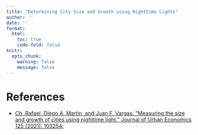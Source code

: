 ```yaml
---
title: "Determining City Size and Growth using Nighttime Lights"
author: ''
date: ''
format:
  html:
    toc: true
    code-fold: false
knitr:
  opts_chunk:
    warning: false
    message: false
---
```


# References

* [Ch, Rafael, Diego A. Martin, and Juan F. Vargas. "Measuring the size and growth of cities using nighttime light." Journal of Urban Economics 125 (2021): 103254.](https://www.sciencedirect.com/science/article/pii/S0094119020300255?casa_token=giskWQHsXmQAAAAA:cXgXE31_72Brhltn-iKD5u8HnEFP8m7liQ7bZstzV29SpzSYb7vf9X_NHrNMkJ5hTtbDOYYWQw)
